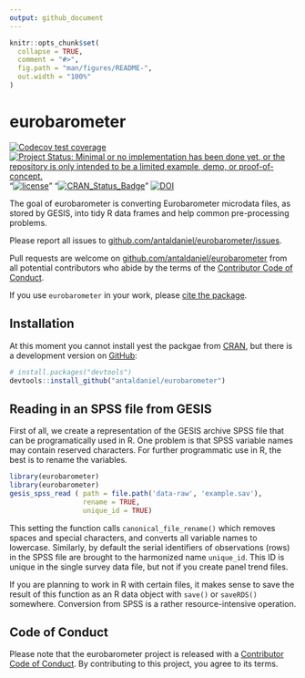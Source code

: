 ```yaml
---
output: github_document
---
```


<!-- README.md is generated from README.Rmd. Please edit that file -->

```r
knitr::opts_chunk$set(
  collapse = TRUE,
  comment = "#>",
  fig.path = "man/figures/README-",
  out.width = "100%"
)
```

# eurobarometer

<!-- badges: start -->
[![Codecov test coverage](https://codecov.io/gh/antaldaniel/eurobarometer/branch/master/graph/badge.svg)](https://codecov.io/gh/antaldaniel/eurobarometer?branch=master)
[![Project Status: Minimal or no implementation has been done yet, or the repository is only intended to be a limited example, demo, or proof-of-concept.](https://www.repostatus.org/badges/latest/concept.svg)](https://www.repostatus.org/#concept)
"[![license](https://img.shields.io/badge/license-GPL--3-blue.svg)](https://www.gnu.org/licenses/gpl-3.0.en.html)"
"[![CRAN_Status_Badge](https://www.r-pkg.org/badges/version/regions)](https://cran.r-project.org/package=eurobarometer)"
[![DOI](https://zenodo.org/badge/DOI/10.5281/zenodo.3825700.svg)](https://doi.org/10.5281/zenodo.3825700)
<!-- badges: end -->

The goal of eurobarometer is converting Eurobarometer microdata files, as stored by GESIS, into tidy R data frames and help common pre-processing problems.

Please report all issues to [github.com/antaldaniel/eurobarometer/issues](https://github.com/antaldaniel/eurobarometer/issues).

Pull requests are welcome on [github.com/antaldaniel/eurobarometer]((https://github.com/antaldaniel/eurobarometer/issues))  from all potential contributors who abide by  the terms of the [Contributor Code of Conduct](https://contributor-covenant.org/version/2/0/CODE_OF_CONDUCT.html). 

If you use `eurobarometer` in your work, please [cite the package](https://doi.org/10.5281/zenodo.3825700).

## Installation

At this moment you cannot install yest the packgae from [CRAN](https://CRAN.R-project.org), but there is a development version on [GitHub](https://github.com/):

``` r
# install.packages("devtools")
devtools::install_github("antaldaniel/eurobarometer")
```
## Reading in an SPSS file from GESIS

First of all, we create a representation of the GESIS archive SPSS file that can be programatically used in R.  One problem is that SPSS variable names may contain reserved characters. For further programmatic use in R, the best is to rename the variables.

```r
library(eurobarometer)
library(eurobarometer)
gesis_spss_read ( path = file.path('data-raw', 'example.sav'), 
                  rename = TRUE, 
                  unique_id = TRUE)
```

This setting the function calls `canonical_file_rename()` which removes spaces and special characters, and converts all variable names to lowercase. Similarly, by default the serial
identifiers of observations (rows) in the SPSS file are brought to the harmonized name `unique_id`. This ID is unique in the single survey data file, but not if you create panel trend files. 

If you are planning to work in R with certain files, it makes sense to save the result of this function as an R data object with `save()` or `saveRDS()` somewhere. Conversion from SPSS is a rather resource-intensive operation.

## Code of Conduct

Please note that the eurobarometer project is released with a [Contributor Code of Conduct](https://contributor-covenant.org/version/2/0/CODE_OF_CONDUCT.html). By contributing to this project, you agree to its terms.

